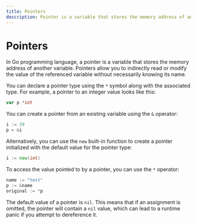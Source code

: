 ```yaml
---
title: Pointers
description: Pointer is a variable that stores the memory address of another variable
---
```


# Pointers

In Go programming language, a pointer is a variable that stores the memory address of another variable. Pointers allow you to indirectly read or modify the value of the referenced variable without necessarily knowing its name.

You can declare a pointer type using the `*` symbol along with the associated type. For example, a pointer to an integer value looks like this:

```go copy
var p *int
```

You can create a pointer from an existing variable using the `&` operator:

```go copy
i := 39
p = &i
```

Alternatively, you can use the `new` built-in function to create a pointer initialized with the default value for the pointer type:

```go copy
i := new(int)
```

To access the value pointed to by a pointer, you can use the `*` operator:

```go copy
name := "test"
p := &name
original := *p
```

The default value of a pointer is `nil`. This means that if an assignment is omitted, the pointer will contain a `nil` value, which can lead to a runtime panic if you attempt to dereference it.